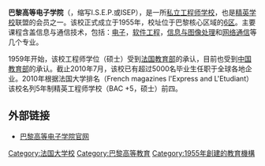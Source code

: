 {{unreferenced|time=2012-01-06T09:11:08+00:00}}
{{高校
|名称    = 巴黎高等电子学院
|外文名  = {{lang-fr|Institut supérieur d'électronique de Paris}}
|图像    = <!-- 檔案不存在 [[File:Isep-Logo.png|200px]] -->
|图像说明= 
|校训    =
|建校    = 1955年
|闭校    =
|复办    =
|校庆日  =
|类型    = [[法国私立高等教育机构|私立]]、[[工程师学校|工程师学校]]（法国）
|校长    = Michel Ciazynski
|院长    =
|书记    =
|教师    =
|职工    =
|学生    =
|地址    =
|校园环境= 市区
|面积    =
|代表色  =
|隶属    = 私立
|邮编    = 75006
|电话    =
|网站    = http://www.isep.fr
|标志    =
|脚注    =
}}
'''巴黎高等电子学院'''（{{lang-fr|Institut supérieur d'électronique de Paris}}，缩写I.S.E.P.或ISEP），是一所[[私立|私立]][[大学校_(法国)|工程师学校]]，也是[[大学校_(法国)|精英学校]]联盟的会员之一。该校正式成立于1955年，校址位于巴黎核心区域的[[巴黎第六区|6区]]。主要课程含盖信息与通信技术，包括：[[电子|电子]]，[[软件工程|软件工程]]，[[信息与图像处理|信息与图像处理]]和[[网络通信|网络通信]]等几个专业。

1959年开始，该校工程师学位（硕士）受到[[法国教育部|法国教育部]]的承认，目前也受到[[中华人民共和国教育部|中国教育部]]的承认。截止2010年7月，该校已有超过5000名毕业生任职于全球各地企业。2010年根据法国大学排名（French magazines l'Express and L'Etudiant）该校名列5年制精英工程师学校（BAC +5，硕士）前四。

== 外部链接 ==
*[http://www.isep.fr 巴黎高等电子学院官网] {{Wayback|url=http://www.isep.fr/ |date=20210315052518 }}

{{法国大学校会议}}

[[Category:法国大学校|Category:法国大学校]]
[[Category:巴黎高等教育|Category:巴黎高等教育]]
[[Category:1955年創建的教育機構|Category:1955年創建的教育機構]]